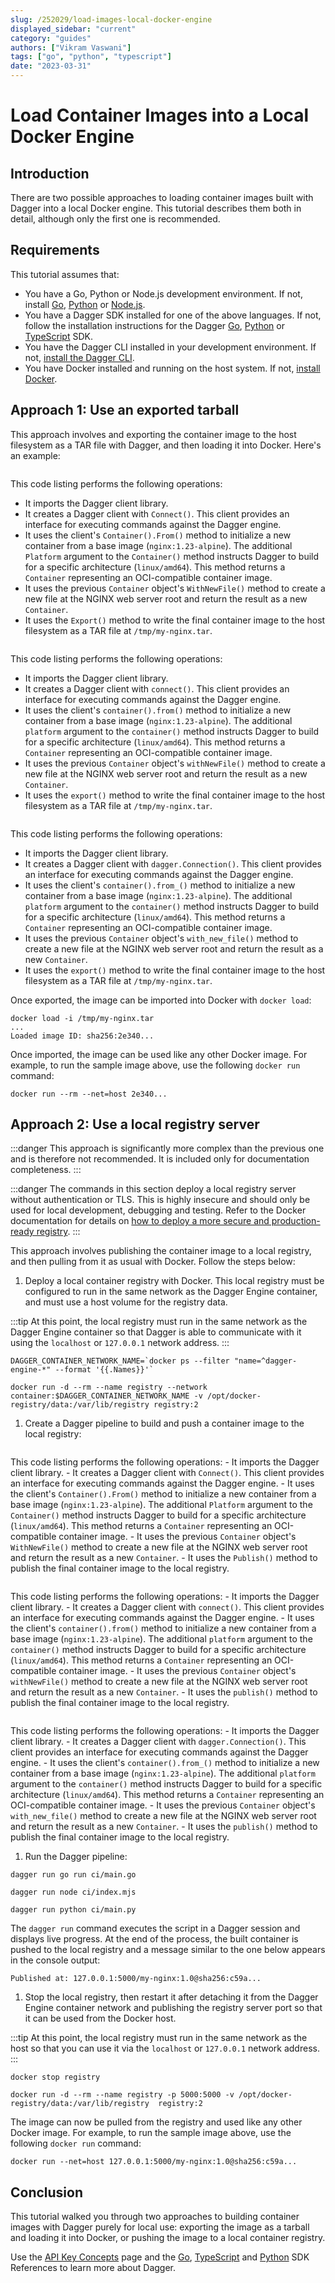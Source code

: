```yaml
---
slug: /252029/load-images-local-docker-engine
displayed_sidebar: "current"
category: "guides"
authors: ["Vikram Vaswani"]
tags: ["go", "python", "typescript"]
date: "2023-03-31"
---
```



# Load Container Images into a Local Docker Engine

## Introduction

There are two possible approaches to loading container images built with Dagger into a local Docker engine. This tutorial describes them both in detail, although only the first one is recommended.

## Requirements

This tutorial assumes that:

- You have a Go, Python or Node.js development environment. If not, install [Go](https://go.dev/doc/install), [Python](https://www.python.org/downloads/) or [Node.js](https://nodejs.org/en/download/).
- You have a Dagger SDK installed for one of the above languages. If not, follow the installation instructions for the Dagger [Go](../sdk/go/371491-install.mdx), [Python](../sdk/python/866944-install.mdx) or [TypeScript](../sdk/typescript/835948-install.mdx) SDK.
- You have the Dagger CLI installed in your development environment. If not, [install the Dagger CLI](../cli/465058-install.mdx).
- You have Docker installed and running on the host system. If not, [install Docker](https://docs.docker.com/engine/install/).

## Approach 1: Use an exported tarball

This approach involves and exporting the container image to the host filesystem as a TAR file with Dagger, and then loading it into Docker. Here's an example:

<Tabs groupId="language">
<TabItem value="Go">

```go file=./snippets/load-images-local-docker-engine/export/main.go
```

This code listing performs the following operations:

- It imports the Dagger client library.
- It creates a Dagger client with `Connect()`. This client provides an interface for executing commands against the Dagger engine.
- It uses the client's `Container().From()` method to initialize a new container from a base image (`nginx:1.23-alpine`). The additional `Platform` argument to the `Container()` method instructs Dagger to build for a specific architecture (`linux/amd64`). This method returns a `Container` representing an OCI-compatible container image.
- It uses the previous `Container` object's `WithNewFile()` method to create a new file at the NGINX web server root and return the result as a new `Container`.
- It uses the `Export()` method to write the final container image to the host filesystem as a TAR file at `/tmp/my-nginx.tar`.

</TabItem>
<TabItem value="TypeScript">

```typescript file=./snippets/load-images-local-docker-engine/export/index.mjs
```

This code listing performs the following operations:

- It imports the Dagger client library.
- It creates a Dagger client with `connect()`. This client provides an interface for executing commands against the Dagger engine.
- It uses the client's `container().from()` method to initialize a new container from a base image (`nginx:1.23-alpine`). The additional `platform` argument to the `container()` method instructs Dagger to build for a specific architecture (`linux/amd64`). This method returns a `Container` representing an OCI-compatible container image.
- It uses the previous `Container` object's `withNewFile()` method to create a new file at the NGINX web server root and return the result as a new `Container`.
- It uses the `export()` method to write the final container image to the host filesystem as a TAR file at `/tmp/my-nginx.tar`.

</TabItem>
<TabItem value="Python">

```python file=./snippets/load-images-local-docker-engine/export/main.py
```

This code listing performs the following operations:

- It imports the Dagger client library.
- It creates a Dagger client with `dagger.Connection()`. This client provides an interface for executing commands against the Dagger engine.
- It uses the client's `container().from_()` method to initialize a new container from a base image (`nginx:1.23-alpine`). The additional `platform` argument to the `container()` method instructs Dagger to build for a specific architecture (`linux/amd64`). This method returns a `Container` representing an OCI-compatible container image.
- It uses the previous `Container` object's `with_new_file()` method to create a new file at the NGINX web server root and return the result as a new `Container`.
- It uses the `export()` method to write the final container image to the host filesystem as a TAR file at `/tmp/my-nginx.tar`.

</TabItem>
</Tabs>

Once exported, the image can be imported into Docker with `docker load`:

```shell
docker load -i /tmp/my-nginx.tar
...
Loaded image ID: sha256:2e340...
```

Once imported, the image can be used like any other Docker image. For example, to run the sample image above, use the following `docker run` command:

```shell
docker run --rm --net=host 2e340...
```

## Approach 2: Use a local registry server

:::danger
This approach is significantly more complex than the previous one and is therefore not recommended. It is included only for documentation completeness.
:::

:::danger
The commands in this section deploy a local registry server without authentication or TLS. This is highly insecure and should only be used for local development, debugging and testing. Refer to the Docker documentation for details on [how to deploy a more secure and production-ready registry](https://docs.docker.com/registry/deploying/).
:::

This approach involves publishing the container image to a local registry, and then pulling from it as usual with Docker. Follow the steps below:

1. Deploy a local container registry with Docker. This local registry must be configured to run in the same network as the Dagger Engine container, and must use a host volume for the registry data.

  :::tip
  At this point, the local registry must run in the same network as the Dagger Engine container so that Dagger is able to communicate with it using the `localhost` or `127.0.0.1` network address.
  :::

  ```shell
  DAGGER_CONTAINER_NETWORK_NAME=`docker ps --filter "name=^dagger-engine-*" --format '{{.Names}}'`

  docker run -d --rm --name registry --network container:$DAGGER_CONTAINER_NETWORK_NAME -v /opt/docker-registry/data:/var/lib/registry registry:2
  ```

1. Create a Dagger pipeline to build and push a container image to the local registry:

  <Tabs groupId="language">
  <TabItem value="Go">

  ```go file=./snippets/load-images-local-docker-engine/push/main.go
  ```

  This code listing performs the following operations:
    - It imports the Dagger client library.
    - It creates a Dagger client with `Connect()`. This client provides an interface for executing commands against the Dagger engine.
    - It uses the client's `Container().From()` method to initialize a new container from a base image (`nginx:1.23-alpine`). The additional `Platform` argument to the `Container()` method instructs Dagger to build for a specific architecture (`linux/amd64`). This method returns a `Container` representing an OCI-compatible container image.
    - It uses the previous `Container` object's `WithNewFile()` method to create a new file at the NGINX web server root and return the result as a new `Container`.
    - It uses the `Publish()` method to publish the final container image to the local registry.

  </TabItem>
  <TabItem value="TypeScript">

  ```typescript file=./snippets/load-images-local-docker-engine/push/index.mjs
  ```

  This code listing performs the following operations:
    - It imports the Dagger client library.
    - It creates a Dagger client with `connect()`. This client provides an interface for executing commands against the Dagger engine.
    - It uses the client's `container().from()` method to initialize a new container from a base image (`nginx:1.23-alpine`). The additional `platform` argument to the `container()` method instructs Dagger to build for a specific architecture (`linux/amd64`). This method returns a `Container` representing an OCI-compatible container image.
    - It uses the previous `Container` object's `withNewFile()` method to create a new file at the NGINX web server root and return the result as a new `Container`.
    - It uses the `publish()` method to publish the final container image to the local registry.

  </TabItem>
  <TabItem value="Python">

  ```python file=./snippets/load-images-local-docker-engine/push/main.py
  ```

  This code listing performs the following operations:
    - It imports the Dagger client library.
    - It creates a Dagger client with `dagger.Connection()`. This client provides an interface for executing commands against the Dagger engine.
    - It uses the client's `container().from_()` method to initialize a new container from a base image (`nginx:1.23-alpine`). The additional `platform` argument to the `container()` method instructs Dagger to build for a specific architecture (`linux/amd64`). This method returns a `Container` representing an OCI-compatible container image.
    - It uses the previous `Container` object's `with_new_file()` method to create a new file at the NGINX web server root and return the result as a new `Container`.
    - It uses the `publish()` method to publish the final container image to the local registry.

  </TabItem>
  </Tabs>

1. Run the Dagger pipeline:

  <Tabs groupId="language">
  <TabItem value="Go">

  ```shell
  dagger run go run ci/main.go
  ```

  </TabItem>
  <TabItem value="TypeScript">

  ```shell
  dagger run node ci/index.mjs
  ```

  </TabItem>
  <TabItem value="Python">

  ```shell
  dagger run python ci/main.py
  ```

  </TabItem>
  </Tabs>

  The `dagger run` command executes the script in a Dagger session and displays live progress. At the end of the process, the built container is pushed to the local registry and a message similar to the one below appears in the console output:

  ```shell
  Published at: 127.0.0.1:5000/my-nginx:1.0@sha256:c59a...
  ```

1. Stop the local registry, then restart it after detaching it from the Dagger Engine container network and publishing the registry server port so that it can be used from the Docker host.

  :::tip
  At this point, the local registry must run in the same network as the host so that you can use it via the `localhost` or `127.0.0.1` network address.
  :::

  ```shell
  docker stop registry

  docker run -d --rm --name registry -p 5000:5000 -v /opt/docker-registry/data:/var/lib/registry  registry:2
  ```

The image can now be pulled from the registry and used like any other Docker image. For example, to run the sample image above, use the following `docker run` command:

```shell
docker run --net=host 127.0.0.1:5000/my-nginx:1.0@sha256:c59a...
```

## Conclusion

This tutorial walked you through two approaches to building container images with Dagger purely for local use: exporting the image as a tarball and loading it into Docker, or pushing the image to a local container registry.

Use the [API Key Concepts](../api/975146-concepts.mdx) page and the [Go](https://pkg.go.dev/dagger.io/dagger), [TypeScript](../sdk/typescript/reference/modules.md) and [Python](https://dagger-io.readthedocs.org/) SDK References to learn more about Dagger.
